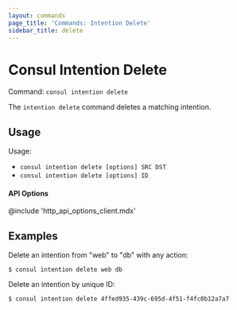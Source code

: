 ```yaml
---
layout: commands
page_title: 'Commands: Intention Delete'
sidebar_title: delete
---
```


# Consul Intention Delete

Command: `consul intention delete`

The `intention delete` command deletes a matching intention.

## Usage

Usage:

- `consul intention delete [options] SRC DST`
- `consul intention delete [options] ID`

#### API Options

@include 'http_api_options_client.mdx'

## Examples

Delete an intention from "web" to "db" with any action:

```shell-session
$ consul intention delete web db
```

Delete an intention by unique ID:

```shell-session
$ consul intention delete 4ffed935-439c-695d-4f51-f4fc0b12a7a7
```
